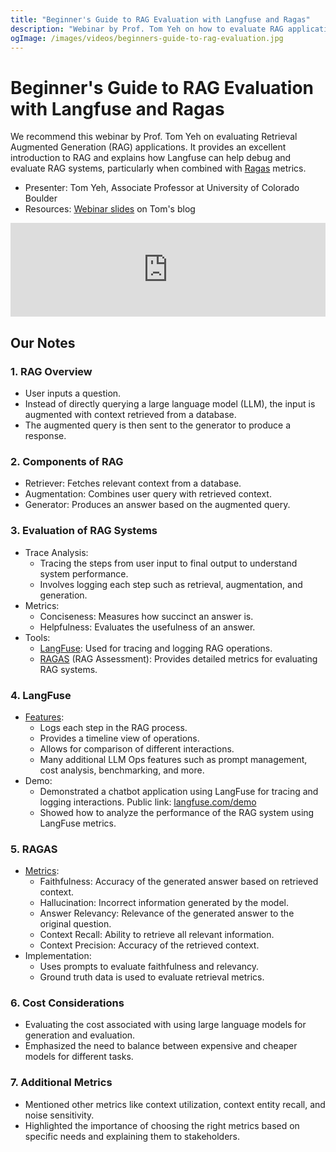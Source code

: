 ```yaml
---
title: "Beginner's Guide to RAG Evaluation with Langfuse and Ragas"
description: "Webinar by Prof. Tom Yeh on how to evaluate RAG applications with Langfuse and Ragas."
ogImage: /images/videos/beginners-guide-to-rag-evaluation.jpg
---
```


# Beginner's Guide to RAG Evaluation with Langfuse and Ragas

<Callout type="info">

We recommend this webinar by Prof. Tom Yeh on evaluating Retrieval
Augmented Generation (RAG) applications. It provides an excellent introduction
to RAG and explains how Langfuse can help debug and evaluate RAG systems,
particularly when combined with [Ragas](https://docs.ragas.io) metrics.

- Presenter: Tom Yeh, Associate Professor at University of Colorado Boulder
- Resources: [Webinar slides](https://aibyhand.substack.com/p/beginners-guide-to-rag-evaluation) on Tom's blog

</Callout>

<iframe
  width="100%"
  className="aspect-video rounded mt-10"
  src="https://www.youtube.com/embed/2fqs8Nlh5UI?si=A6CYkwA0iGs-7uak&amp;start=537"
  title="YouTube video player"
  frameborder="0"
  allow="accelerometer; autoplay; clipboard-write; encrypted-media; gyroscope; picture-in-picture; web-share"
  referrerpolicy="strict-origin-when-cross-origin"
  allowfullscreen
></iframe>

## Our Notes

### 1. RAG Overview

- User inputs a question.
- Instead of directly querying a large language model (LLM), the input is augmented with context retrieved from a database.
- The augmented query is then sent to the generator to produce a response.

### 2. Components of RAG

- Retriever: Fetches relevant context from a database.
- Augmentation: Combines user query with retrieved context.
- Generator: Produces an answer based on the augmented query.

### 3. Evaluation of RAG Systems

- Trace Analysis:
  - Tracing the steps from user input to final output to understand system performance.
  - Involves logging each step such as retrieval, augmentation, and generation.
- Metrics:
  - Conciseness: Measures how succinct an answer is.
  - Helpfulness: Evaluates the usefulness of an answer.
- Tools:
  - [LangFuse](/): Used for tracing and logging RAG operations.
  - [RAGAS](https://docs.ragas.io) (RAG Assessment): Provides detailed metrics for evaluating RAG systems.

### 4. LangFuse

- [Features](/docs):
  - Logs each step in the RAG process.
  - Provides a timeline view of operations.
  - Allows for comparison of different interactions.
  - Many additional LLM Ops features such as prompt management, cost analysis, benchmarking, and more.
- Demo:
  - Demonstrated a chatbot application using LangFuse for tracing and logging interactions. Public link: [langfuse.com/demo](https://langfuse.com/demo)
  - Showed how to analyze the performance of the RAG system using LangFuse metrics.

### 5. RAGAS

- [Metrics](https://docs.ragas.io/en/stable/concepts/metrics/index.html):
  - Faithfulness: Accuracy of the generated answer based on retrieved context.
  - Hallucination: Incorrect information generated by the model.
  - Answer Relevancy: Relevance of the generated answer to the original question.
  - Context Recall: Ability to retrieve all relevant information.
  - Context Precision: Accuracy of the retrieved context.
- Implementation:
  - Uses prompts to evaluate faithfulness and relevancy.
  - Ground truth data is used to evaluate retrieval metrics.

### 6. Cost Considerations

- Evaluating the cost associated with using large language models for generation and evaluation.
- Emphasized the need to balance between expensive and cheaper models for different tasks.

### 7. Additional Metrics

- Mentioned other metrics like context utilization, context entity recall, and noise sensitivity.
- Highlighted the importance of choosing the right metrics based on specific needs and explaining them to stakeholders.
